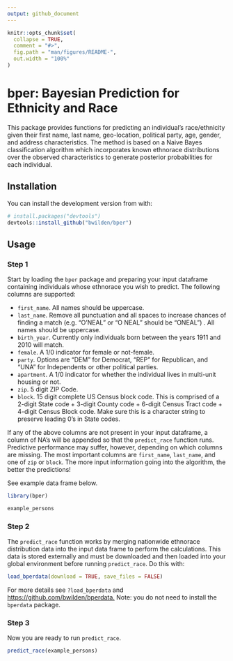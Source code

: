 ```yaml
---
output: github_document
---
```


<!-- README.md is generated from README.Rmd. Please edit that file -->

```r
knitr::opts_chunk$set(
  collapse = TRUE,
  comment = "#>",
  fig.path = "man/figures/README-",
  out.width = "100%"
)
```

# bper: Bayesian Prediction for Ethnicity and Race

<!-- badges: start -->

<!-- badges: end -->

This package provides functions for predicting an individual's race/ethnicity given their first name, last name, geo-location, political party, age, gender, and address characteristics. The method is based on a Naive Bayes classification algorithm which incorporates known ethnorace distributions over the observed characteristics to generate posterior probabilities for each individual.

## Installation

You can install the development version from with:

``` r
# install.packages("devtools")
devtools::install_github("bwilden/bper")
```

## Usage

### Step 1

Start by loading the `bper` package and preparing your input dataframe containing individuals whose ethnorace you wish to predict. The following columns are supported:

-   `first_name`. All names should be uppercase.
-   `last_name`. Remove all punctuation and all spaces to increase chances of finding a match (e.g. "O'NEAL" or "O NEAL" should be "ONEAL") . All names should be uppercase.
-   `birth_year`. Currently only individuals born between the years 1911 and 2010 will match.
-   `female`. A 1/0 indicator for female or not-female.
-   `party`. Options are "DEM" for Democrat, "REP" for Republican, and "UNA" for Independents or other political parties.
-   `apartment`. A 1/0 indicator for whether the individual lives in multi-unit housing or not.
-   `zip`. 5 digit ZIP Code.
-   `block`. 15 digit complete US Census block code. This is comprised of a 2-digit State code + 3-digit County code + 6-digit Census Tract code + 4-digit Census Block code. Make sure this is a character string to preserve leading 0's in State codes.

If any of the above columns are not present in your input dataframe, a column of NA's will be appended so that the `predict_race` function runs. Predictive performance may suffer, however, depending on which columns are missing. The most important columns are `first_name`, `last_name`, and one of `zip` or `block`. The more input information going into the algorithm, the better the predictions!

See example data frame below.

```r
library(bper)

example_persons
```

### Step 2

The `predict_race` function works by merging nationwide ethnorace distribution data into the input data frame to perform the calculations. This data is stored externally and must be downloaded and then loaded into your global environment before running `predict_race`. Do this with:

```r
load_bperdata(download = TRUE, save_files = FALSE)
```

For more details see `?load_bperdata` and <https://github.com/bwilden/bperdata.> Note: you do not need to install the `bperdata` package.

### Step 3

Now you are ready to run `predict_race`.

```r
predict_race(example_persons)
```
